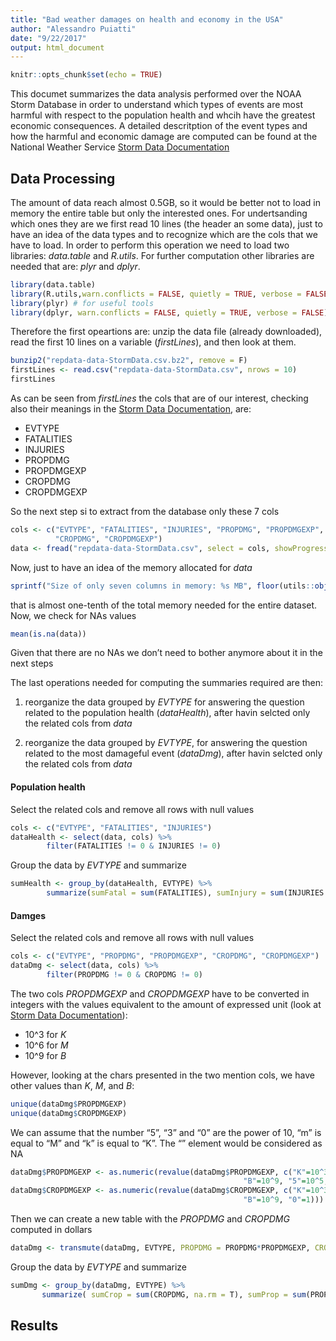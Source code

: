 ```yaml
---
title: "Bad weather damages on health and economy in the USA"
author: "Alessandro Puiatti"
date: "9/22/2017"
output: html_document
---
```

[1]: https://d396qusza40orc.cloudfront.net/repdata%2Fpeer2_doc%2Fpd01016005curr.pdf  "Storm Data Documentation"
```r
knitr::opts_chunk$set(echo = TRUE)
```

This documet summarizes the data analysis performed over the NOAA Storm Database 
in order to understand which types of events are most harmful with respect to the
population health and whcih have the greatest economic consequences. 
A detailed descritption of the event types and how the harmful and economic
damage are computed can be found at the National Weather Service 
[Storm Data Documentation][1]



## Data Processing
The amount of data reach almost 0.5GB, so it would be better not to load in memory 
the entire table but only the interested ones. For undertsanding which ones they are
we first read 10 lines (the header an some data), just to have an idea of the data
types and to recognize which are the cols that we have to load. In order to
perform this operation we need to load two libraries: *data.table* and *R.utils*.
For further computation other libraries are needed that are: *plyr* and *dplyr*.

```r
library(data.table)
library(R.utils,warn.conflicts = FALSE, quietly = TRUE, verbose = FALSE)
library(plyr) # for useful tools
library(dplyr, warn.conflicts = FALSE, quietly = TRUE, verbose = FALSE)

```

Therefore the first opeartions are: unzip the data file (already downloaded), read 
the first 10 lines on a variable (*firstLines*), and then look at them.

```r
bunzip2("repdata-data-StormData.csv.bz2", remove = F)
firstLines <- read.csv("repdata-data-StormData.csv", nrows = 10)
firstLines
```

As can be seen from *firstLines* the cols that are of our interest, checking also
their meanings in the [Storm Data Documentation][1], are:

- EVTYPE
- FATALITIES
- INJURIES
- PROPDMG
- PROPDMGEXP
- CROPDMG
- CROPDMGEXP

So the next step si to extract from the database only these 7 cols

```r
cols <- c("EVTYPE", "FATALITIES", "INJURIES", "PROPDMG", "PROPDMGEXP", 
          "CROPDMG", "CROPDMGEXP")
data <- fread("repdata-data-StormData.csv", select = cols, showProgress = F)
```

Now, just to have an idea of the memory allocated for *data*

```r
sprintf("Size of only seven columns in memory: %s MB", floor(utils::object.size(data)/1000000))
```
that is almost one-tenth of the total memory needed for the entire dataset. 
Now, we check for NAs values
```r
mean(is.na(data))
```
Given that there are no NAs we don't need to bother anymore about it in the next steps

The last operations needed for computing the summaries required are then:

1. reorganize the data grouped by *EVTYPE* for answering the question related to the population 
health (*dataHealth*), after havin selcted only the related cols from *data*

2. reorganize the data grouped by *EVTYPE*, for answering the question related to the most 
damageful event (*dataDmg*), after havin selcted only the related cols from *data*


#### Population health

Select the related cols and remove all rows with null values

```r
cols <- c("EVTYPE", "FATALITIES", "INJURIES")
dataHealth <- select(data, cols) %>%
        filter(FATALITIES != 0 & INJURIES != 0)
```

Group the data by *EVTYPE* and summarize

```r
sumHealth <- group_by(dataHealth, EVTYPE) %>%
        summarize(sumFatal = sum(FATALITIES), sumInjury = sum(INJURIES ))
```  


#### Damges

Select the related cols and remove all rows with null values

```r
cols <- c("EVTYPE", "PROPDMG", "PROPDMGEXP", "CROPDMG", "CROPDMGEXP")
dataDmg <- select(data, cols) %>%
        filter(PROPDMG != 0 & CROPDMG != 0)
```

The two cols *PROPDMGEXP* and *CROPDMGEXP* have to be converted in integers with the values
equivalent to the amount of expressed unit (look at [Storm Data Documentation][1]):

- 10^3 for *K* 
- 10^6 for *M*
- 10^9 for *B* 

However, looking at the chars presented in the two mention cols, we have other values than
*K*, *M*, and *B*:
```r
unique(dataDmg$PROPDMGEXP)
unique(dataDmg$CROPDMGEXP)
```
We can assume that the number "5", "3" and "0" are the power of 10, "m" is equal to "M"
and "k" is equal to "K". The "" element would be considered as NA

```r
dataDmg$PROPDMGEXP <- as.numeric(revalue(dataDmg$PROPDMGEXP, c("K"=10^3, "M"=10^6, "m"=10^6,
                                                    "B"=10^9, "5"=10^5, "0"=1, "3"=10^3)))
dataDmg$CROPDMGEXP <- as.numeric(revalue(dataDmg$CROPDMGEXP, c("K"=10^3, "k"=10^3, "M"=10^6, "m"=10^6,
                                                    "B"=10^9, "0"=1)))
```

Then we can create a new table with the *PROPDMG* and *CROPDMG* computed in dollars

```r
dataDmg <- transmute(dataDmg, EVTYPE, PROPDMG = PROPDMG*PROPDMGEXP, CROPDMG = CROPDMG*CROPDMGEXP)
```

Group the data by *EVTYPE* and summarize

```r
sumDmg <- group_by(dataDmg, EVTYPE) %>%
       summarize( sumCrop = sum(CROPDMG, na.rm = T), sumProp = sum(PROPDMG,na.rm = T))
```  


## Results





